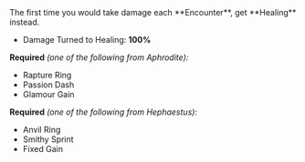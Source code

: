 
<Boon>
The first time you would take damage each **Encounter**, get **Healing** instead.

- Damage Turned to Healing: **100%**

</Boon>

**Required** _(one of the following from Aphrodite):_

- Rapture Ring
- Passion Dash
- Glamour Gain

**Required** _(one of the following from Hephaestus):_

- Anvil Ring
- Smithy Sprint
- Fixed Gain
